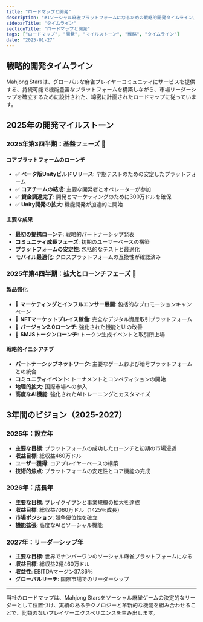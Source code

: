```yaml
---
title: "ロードマップと開発"
description: "#1ソーシャル麻雀プラットフォームになるための戦略的開発タイムライン、マイルストーン、3年間のビジョン"
sidebarTitle: "タイムライン"
sectionTitle: "ロードマップと開発"
tags: ["ロードマップ", "開発", "マイルストーン", "戦略", "タイムライン"]
date: "2025-01-27"
---
```


## 戦略的開発タイムライン

Mahjong Starsは、グローバルな麻雀プレイヤーコミュニティにサービスを提供する、持続可能で機能豊富なプラットフォームを構築しながら、市場リーダーシップを確立するために設計された、綿密に計画されたロードマップに従っています。

## 2025年の開発マイルストーン

### 2025年第3四半期：基盤フェーズ 🚀

#### コアプラットフォームのローンチ
- ✅ **ベータ版Unityビルドリリース**: 早期テストのための安定したプラットフォーム
- ✅ **コアチームの結成**: 主要な開発者とオペレーターが参加
- ✅ **資金調達完了**: 開発とマーケティングのために300万ドルを確保
- ✅ **Unity開発の拡大**: 機能開発が加速的に開始

#### 主要な成果
- **最初の提携ローンチ**: 戦略的パートナーシップ発表
- **コミュニティ成長フェーズ**: 初期のユーザーベースの構築
- **プラットフォームの安定性**: 包括的なテストと最適化
- **モバイル最適化**: クロスプラットフォームの互換性が確認済み

### 2025年第4四半期：拡大とローンチフェーズ 🌟

#### 製品強化
- 🎯 **マーケティングとインフルエンサー展開**: 包括的なプロモーションキャンペーン
- 🎯 **NFTマーケットプレイス稼働**: 完全なデジタル資産取引プラットフォーム
- 🎯 **バージョン2.0ローンチ**: 強化された機能とUIの改善
- 🎯 **$MJSトークンローンチ**: トークン生成イベントと取引所上場

#### 戦略的イニシアチブ
- **パートナーシップネットワーク**: 主要なゲームおよび暗号プラットフォームとの統合
- **コミュニティイベント**: トーナメントとコンペティションの開始
- **地理的拡大**: 国際市場への参入
- **高度なAI機能**: 強化されたAIトレーニングとカスタマイズ


## 3年間のビジョン（2025-2027）

### 2025年：設立年
- **主要な目標**: プラットフォームの成功したローンチと初期の市場浸透
- **収益目標**: 総収益460万ドル
- **ユーザー獲得**: コアプレイヤーベースの構築
- **技術的焦点**: プラットフォームの安定性とコア機能の完成

### 2026年：成長年
- **主要な目標**: ブレイクイブンと事業規模の拡大を達成
- **収益目標**: 総収益7060万ドル（1425％成長）
- **市場ポジション**: 競争優位性を確立
- **機能拡張**: 高度なAIとソーシャル機能

### 2027年：リーダーシップ年
- **主要な目標**: 世界でナンバーワンのソーシャル麻雀プラットフォームになる
- **収益目標**: 総収益2億460万ドル
- **収益性**: EBITDAマージン37.36％
- **グローバルリーチ**: 国際市場でのリーダーシップ


---

当社のロードマップは、Mahjong Starsをソーシャル麻雀ゲームの決定的なリーダーとして位置づけ、実績のあるテクノロジーと革新的な機能を組み合わせることで、比類のないプレイヤーエクスペリエンスを生み出します。